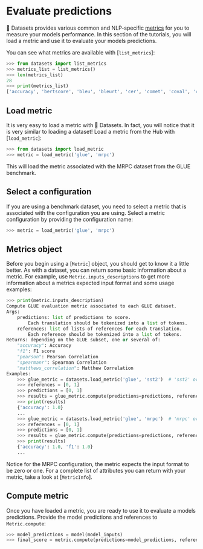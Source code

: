 # Evaluate predictions

🤗 Datasets provides various common and NLP-specific [metrics](https://huggingface.co/metrics) for you to measure your models performance. In this section of the tutorials, you will load a metric and use it to evaluate your models predictions.

You can see what metrics are available with [`list_metrics`]:

```py
>>> from datasets import list_metrics
>>> metrics_list = list_metrics()
>>> len(metrics_list)
28
>>> print(metrics_list)
['accuracy', 'bertscore', 'bleu', 'bleurt', 'cer', 'comet', 'coval', 'cuad', 'f1', 'gleu', 'glue', 'indic_glue', 'matthews_correlation', 'meteor', 'pearsonr', 'precision', 'recall', 'rouge', 'sacrebleu', 'sari', 'seqeval', 'spearmanr', 'squad', 'squad_v2', 'super_glue', 'wer', 'wiki_split', 'xnli']
```

## Load metric

It is very easy to load a metric with 🤗 Datasets. In fact, you will notice that it is very similar to loading a dataset! Load a metric from the Hub with [`load_metric`]:

```py
>>> from datasets import load_metric
>>> metric = load_metric('glue', 'mrpc')
```

This will load the metric associated with the MRPC dataset from the GLUE benchmark.

## Select a configuration

If you are using a benchmark dataset, you need to select a metric that is associated with the configuration you are using. Select a metric configuration by providing the configuration name:

```py
>>> metric = load_metric('glue', 'mrpc')
```

## Metrics object

Before you begin using a [`Metric`] object, you should get to know it a little better. As with a dataset, you can return some basic information about a metric. For example, use `Metric.inputs_descriptions` to get more information about a metrics expected input format and some usage examples:

```py
>>> print(metric.inputs_description)
Compute GLUE evaluation metric associated to each GLUE dataset.
Args:
    predictions: list of predictions to score.
        Each translation should be tokenized into a list of tokens.
    references: list of lists of references for each translation.
        Each reference should be tokenized into a list of tokens.
Returns: depending on the GLUE subset, one or several of:
    "accuracy": Accuracy
    "f1": F1 score
    "pearson": Pearson Correlation
    "spearmanr": Spearman Correlation
    "matthews_correlation": Matthew Correlation
Examples:
    >>> glue_metric = datasets.load_metric('glue', 'sst2')  # 'sst2' or any of ["mnli", "mnli_mismatched", "mnli_matched", "qnli", "rte", "wnli", "hans"]
    >>> references = [0, 1]
    >>> predictions = [0, 1]
    >>> results = glue_metric.compute(predictions=predictions, references=references)
    >>> print(results)
    {'accuracy': 1.0}
    ...
    >>> glue_metric = datasets.load_metric('glue', 'mrpc')  # 'mrpc' or 'qqp'
    >>> references = [0, 1]
    >>> predictions = [0, 1]
    >>> results = glue_metric.compute(predictions=predictions, references=references)
    >>> print(results)
    {'accuracy': 1.0, 'f1': 1.0}
    ...
```

Notice for the MRPC configuration, the metric expects the input format to be zero or one. For a complete list of attributes you can return with your metric, take a look at [`MetricInfo`].

## Compute metric

Once you have loaded a metric, you are ready to use it to evaluate a models predictions. Provide the model predictions and references to `Metric.compute`:

```py
>>> model_predictions = model(model_inputs)
>>> final_score = metric.compute(predictions=model_predictions, references=gold_references)
```
